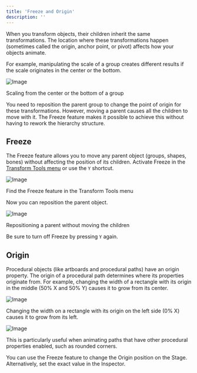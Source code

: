 ```yaml
---
title: 'Freeze and Origin'
description: ''
---
```



<YouTube id="20aS5ZOkNpI" />

When you transform objects, their children inherit the same transformations. The location where these transformations happen (sometimes called the origin, anchor point, or pivot) affects how your objects animate. 

For example, manipulating the scale of a group creates different results if the scale originates in the center or the bottom.

![Image](https://ucarecdn.com/14d4d046-5cec-403f-a855-df2f2d973e8e/)

Scaling from the center or the bottom of a group

You need to reposition the parent group to change the point of origin for these transformations. However, moving a parent causes all the children to move with it. The Freeze feature makes it possible to achieve this without having to rework the hierarchy structure.

## Freeze 

The Freeze feature allows you to move any parent object (groups, shapes, bones) without affecting the position of its children. Activate Freeze in the [Transform Tools menu](../interface-overview/toolbar) or use the `Y` shortcut.

![Image](/images/editor/fundamentals/d841e0b7-7a01-4c32-9c7b-dadd97c5d3d7.webp)

Find the Freeze feature in the Transform Tools menu

Now you can reposition the parent object.

![Image](https://ucarecdn.com/bd770843-ad72-4584-b23d-ea7cbf3297a7/)

Repositioning a parent without moving the children

Be sure to turn off Freeze by pressing `Y` again.

## Origin 

Procedural objects (like artboards and procedural paths) have an origin property. The origin of a procedural path determines where its properties originate from. For example, changing the width of a rectangle with its origin in the middle (50% X and 50% Y) causes it to grow from its center.

![Image](https://ucarecdn.com/2497d2bd-ddbe-432c-b68c-6d70e34a1af0/)

Changing the width on a rectangle with its origin on the left side (0% X) causes it to grow from its left.

![Image](https://ucarecdn.com/253c5325-712b-4e95-b369-3e50604ce817/)

This is particularly useful when animating paths that have other procedural properties enabled, such as rounded corners.

You can use the Freeze feature to change the Origin position on the Stage. Alternatively, set the exact value in the Inspector.